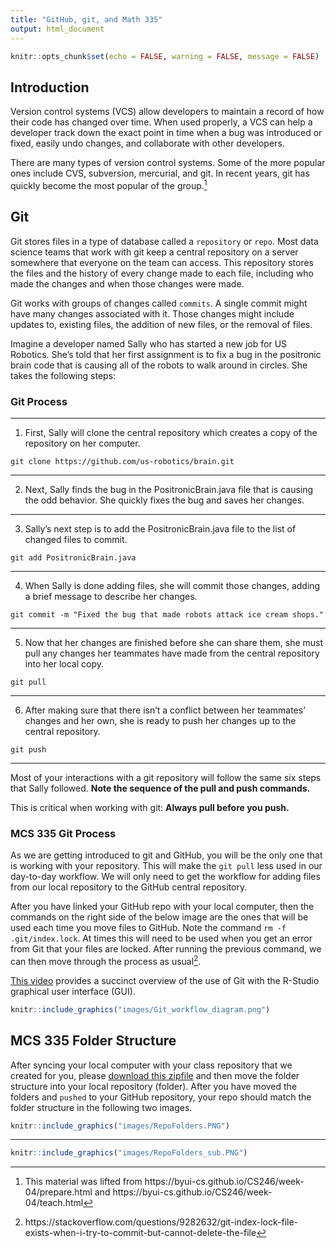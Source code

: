 ```yaml
---
title: "GitHub, git, and Math 335"
output: html_document
---
```


```r
knitr::opts_chunk$set(echo = FALSE, warning = FALSE, message = FALSE)
```

## Introduction

Version control systems (VCS) allow developers to maintain a record of how their code has changed over time. When used properly, a VCS can help a developer track down the exact point in time when a bug was introduced or fixed, easily undo changes, and collaborate with other developers.

There are many types of version control systems. Some of the more popular ones include CVS, subversion, mercurial, and git. In recent years, git has quickly become the most popular of the group.[^1]

## Git

Git stores files in a type of database called a `repository` or `repo`. Most data science teams that work with git keep a central repository on a server somewhere that everyone on the team can access. This repository stores the files and the history of every change made to each file, including who made the changes and when those changes were made.

Git works with groups of changes called `commits`. A single commit might have many changes associated with it. Those changes might include updates to, existing files, the addition of new files, or the removal of files.

Imagine a developer named Sally who has started a new job for US Robotics. She's told that her first assignment is to fix a bug in the positronic brain code that is causing all of the robots to walk around in circles. She takes the following steps:

### Git Process

---

1. First, Sally will clone the central repository which creates a copy of the repository on her computer.

```
git clone https://github.com/us-robotics/brain.git
```

---

2. Next, Sally finds the bug in the PositronicBrain.java file that is causing the odd behavior. She quickly fixes the bug and saves her changes.

---

3. Sally's next step is to add the PositronicBrain.java file to the list of changed files to commit.

```
git add PositronicBrain.java
```

---

4. When Sally is done adding files, she will commit those changes, adding a brief message to describe her changes.

```
git commit -m "Fixed the bug that made robots attack ice cream shops."
```
---

5. Now that her changes are finished before she can share them, she must pull any changes her teammates have made from the central repository into her local copy.

```
git pull
```

---

6. After making sure that there isn't a conflict between her teammates' changes and her own, she is ready to push her changes up to the central repository.

```
git push
```

---

Most of your interactions with a git repository will follow the same six steps that Sally followed. **Note the sequence of the pull and push commands.**

This is critical when working with git: **Always pull before you push.**

### MCS 335 Git Process

As we are getting introduced to git and GitHub, you will be the only one that is working with your repository.  This will make the `git pull` less used in our day-to-day workflow. We will only need to get the workflow for adding files from our local repository to the GitHub central repository.

After you have linked your GitHub repo with your local computer, then the commands on the right side of the below image are the ones that will be used each time you move files to GitHub. Note the command `rm -f .git/index.lock`.  At times this will need to be used when you get an error from Git that your files are locked.  After running the previous command, we can then move through the process as usual[^2]. 

[This video](https://www.youtube.com/watch?v=E2d91v1Twcc) provides a succinct overview of the use of Git with the R-Studio graphical user interface (GUI).

```r

knitr::include_graphics("images/Git_workflow_diagram.png")

```

## MCS 335 Folder Structure

After syncing your local computer with your class repository that we created for you, please [download this zipfile](data/M335_Tasks.zip) and then move the folder structure into your local repository (folder).  After you have moved the folders and `pushed` to your GitHub repository, your repo should match the folder structure in the following two images.


```r

knitr::include_graphics("images/RepoFolders.PNG")

```

---

```r

knitr::include_graphics("images/RepoFolders_sub.PNG")

```



[^1]: This material was lifted from https://byui-cs.github.io/CS246/week-04/prepare.html and https://byui-cs.github.io/CS246/week-04/teach.html
[^2]: https://stackoverflow.com/questions/9282632/git-index-lock-file-exists-when-i-try-to-commit-but-cannot-delete-the-file